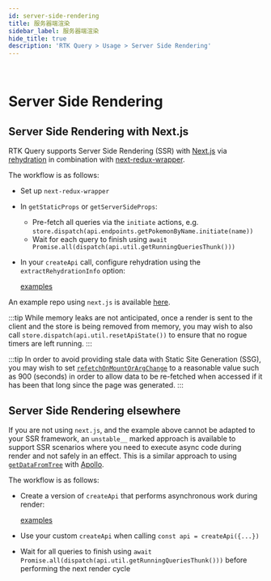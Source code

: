 ```yaml
---
id: server-side-rendering
title: 服务器端渲染
sidebar_label: 服务器端渲染
hide_title: true
description: 'RTK Query > Usage > Server Side Rendering'
---
```


&nbsp;

# Server Side Rendering

## Server Side Rendering with Next.js

RTK Query supports Server Side Rendering (SSR) with [Next.js](https://nextjs.org/) via
[rehydration](./persistence-and-rehydration.mdx) in combination with
[next-redux-wrapper](https://github.com/kirill-konshin/next-redux-wrapper).

The workflow is as follows:

- Set up `next-redux-wrapper`
- In `getStaticProps` or `getServerSideProps`:
  - Pre-fetch all queries via the `initiate` actions, e.g. `store.dispatch(api.endpoints.getPokemonByName.initiate(name))`
  - Wait for each query to finish using `await Promise.all(dispatch(api.util.getRunningQueriesThunk()))`
- In your `createApi` call, configure rehydration using the `extractRehydrationInfo` option:

  [examples](docblock://query/createApi.ts?token=CreateApiOptions.extractRehydrationInfo)

An example repo using `next.js` is available [here](https://github.com/phryneas/ssr-experiments/tree/main/nextjs-blog).

:::tip
While memory leaks are not anticipated, once a render is sent to the client and the store is being
removed from memory, you may wish to also call `store.dispatch(api.util.resetApiState())` to
ensure that no rogue timers are left running.
:::

:::tip
In order to avoid providing stale data with Static Site Generation (SSG), you may wish to set
[`refetchOnMountOrArgChange`](../api/createApi.mdx#refetchonmountorargchange) to a reasonable value
such as 900 (seconds) in order to allow data to be re-fetched when accessed if it has been that
long since the page was generated.
:::

## Server Side Rendering elsewhere

If you are not using `next.js`, and the example above cannot be adapted to your SSR framework,
an `unstable__` marked approach is available to support SSR scenarios where you need to execute
async code during render and not safely in an effect.
This is a similar approach to using [`getDataFromTree`](https://www.apollographql.com/docs/react/performance/server-side-rendering/#executing-queries-with-getdatafromtree)
with [Apollo](https://www.apollographql.com/docs/).

The workflow is as follows:

- Create a version of `createApi` that performs asynchronous work during render:

  [examples](docblock://query/react/module.ts?token=ReactHooksModuleOptions.unstable__sideEffectsInRender)

- Use your custom `createApi` when calling `const api = createApi({...})`
- Wait for all queries to finish using `await Promise.all(dispatch(api.util.getRunningQueriesThunk()))` before performing the next render cycle
